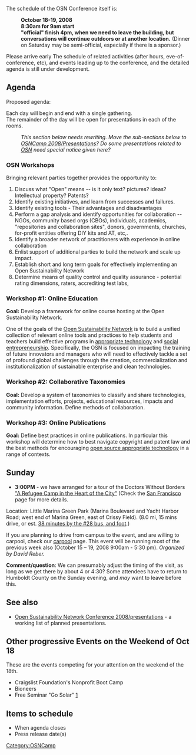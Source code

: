 {{OSNCon navbar}}

The schedule of the OSN Conference itself is:
:'''October 18-19, 2008'''
:'''8:30am for 9am start'''
:'''"official" finish 4pm, when we need to leave the building, but conversations will continue outdoors or at another location.''' (Dinner on Saturday may be semi-official, especially if there is a sponsor.)

Please arrive early
The schedule of related activities (after hours, eve-of-conference, etc), and events leading up to the conference, and the detailed agenda is still under development.

== Agenda ==
Proposed agenda:
;Each day will begin and end with a single gathering.
;The remainder of the day will be open for presentations in each of the rooms.


:''This section below needs rewriting. Move the sub-sections below to [[OSNCamp 2008/Presentations]]? Do some presentations related to [[OSN]] need special notice given here?''

=== OSN Workshops===
Bringing relevant parties together provides the opportunity to: 

# Discuss what "Open" means -- is it only text? pictures? ideas?  Intellectual property?  Patents?
# Identify existing initiatives, and learn from successes and failures. 
# Identify existing tools - Their advantages and disadvantages
# Perform a gap analysis and identify opportunities for collaboration -- NGOs, community based orgs (CBOs), individuals, academics, "repositories and collaboration sites", donors, governments, churches, for-profit entities offering DIY kits and AT, etc,.
# Identify a broader network of practitioners with experience in online collaboration
# Enlist support of additional parties to build the network and scale up impact.
# Establish short and long term goals for effectively implementing an Open Sustainability Network
# Determine means of quality control and quality assurance - potential rating dimensions, raters, accrediting test labs,

=== Workshop #1: Online Education ===
'''Goal:''' Develop a framework for online course hosting at the Open Sustainability Network. 

One of the goals of the [[Open Sustainability Network]] is to build a unified collection of relevant online tools and practices to help students and teachers build effective programs in [[appropriate technology]] and [[social entrepreneurship]].  Specifically, the OSN is focused on impacting the training of future innovators and managers who will need to effectively tackle a set of profound global challenges through the creation, commercialization and institutionalization of sustainable enterprise and clean technologies.  

=== Workshop #2: Collaborative Taxonomies ===
'''Goal:''' Develop a system of taxonomies to classify and share technologies, implementation efforts, projects, educational resources, impacts and community information. Define methods of collaboration.

=== Workshop #3: Online Publications ===
'''Goal:''' Define best practices in online publications. In particular this workshop will determine how to best navigate copyright and patent law and the best methods for encouraging [[open source appropriate technology]] in a range of contexts.

== Sunday ==
*'''3:00PM''' - we have arranged for a tour of the Doctors Without Borders [http://www.doctorswithoutborders.org/education/refugeecamp/home/ "A Refugee Camp in the Heart of the City"]  (Check the [http://www.doctorswithoutborders.org/education/refugeecamp/event/index.cfm?id=sanfrancisco San Francisco] page for more details.

Location: Little Marina Green Park (Marina Boulevard and Yacht Harbor Road; west end of Marina Green, east of Crissy Field). (8.0 mi, 15 mins drive, or est. [http://maps.google.com/maps?f=d&saddr=1600+Holloway+Ave,+San+Francisco,+CA+94132+(San+Francisco+State+University)&daddr=Scott+Street,+San+Francisco,+CA+94123+(Marina+Green+Park)&hl=en&geocode=FRiTPwIdtiez-CHctiqwUgTXNQ%3BFQzfQAIdw62z-CHI-aa-STBVUw&mra=cc&dirflg=r&sll=37.772072,-122.455673&sspn=0.166356,0.2211&ie=UTF8&z=12&start=0 38 minutes by the #28 bus, and foot].) 

If you are planning to drive from campus to the event, and are willing to carpool, check our [[OSNCon/carpool | carpool]] page.  This event will be running most of the previous week also (October 15 – 19, 2008
9:00am - 5:30 pm). ''Organized by David Reber.''

'''Comment/question''': We can presumably adjust the timing of the visit, as long as we get there by about 4 or 4:30? Some attendees have to return to Humboldt County on the Sunday evening, and ''may'' want to leave before this.

== See also ==
* [[Open Sustainability Network Conference 2008/presentations]] - a working list of planned presentations.

== Other progressive Events on the Weekend of Oct 18 ==
These are the events competing for your attention on the weekend of the 18th.
* Craigslist Foundation's Nonprofit Boot Camp 
* Bioneers
* Free Seminar "Go Solar" [http://sfbay.craigslist.org/sfc/eve/847421172.html]

== Items to schedule ==
* When agenda closes
* Press release date(s)
[[Category:OSNCamp]]